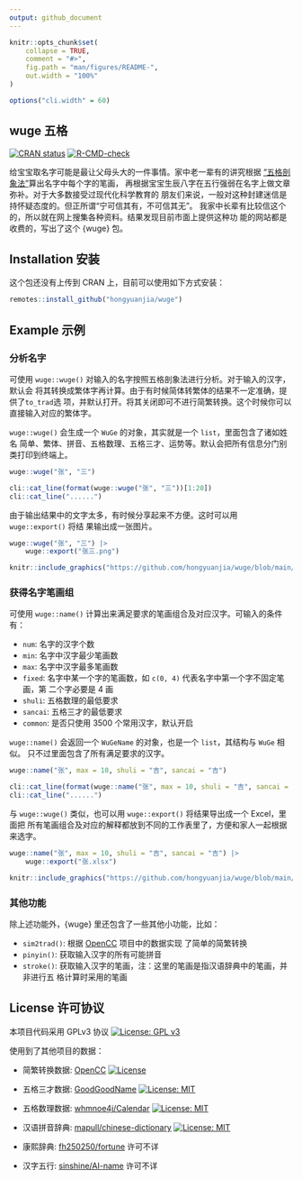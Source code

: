 ```yaml
---
output: github_document
---
```


<!-- README.md is generated from README.Rmd. Please edit that file -->

```r
knitr::opts_chunk$set(
    collapse = TRUE,
    comment = "#>",
    fig.path = "man/figures/README-",
    out.width = "100%"
)

options("cli.width" = 60)
```

## wuge 五格

<!-- badges: start -->
[![CRAN status](https://www.r-pkg.org/badges/version/wuge)](https://CRAN.R-project.org/package=wuge)
[![R-CMD-check](https://github.com/hongyuanjia/wuge/actions/workflows/R-CMD-check.yaml/badge.svg)](https://github.com/hongyuanjia/wuge/actions/workflows/R-CMD-check.yaml)
<!-- badges: end -->

给宝宝取名字可能是最让父母头大的一件事情。家中老一辈有的讲究根据
[“五格剖象法”](https://baike.baidu.com/item/五格剖象法)算出名字中每个字的笔画，
再根据宝宝生辰八字在五行强弱在名字上做文章弥补。对于大多数接受过现代化科学教育的
朋友们来说，一般对这种封建迷信是持怀疑态度的。但正所谓“宁可信其有，不可信其无”。
我家中长辈有比较信这个的，所以就在网上搜集各种资料。结果发现目前市面上提供这种功
能的网站都是收费的，写出了这个 {wuge} 包。

## Installation 安装

这个包还没有上传到 CRAN 上，目前可以使用如下方式安装：

```r
remotes::install_github("hongyuanjia/wuge")
```

## Example 示例

### 分析名字

可使用 `wuge::wuge()` 对输入的名字按照五格剖象法进行分析。对于输入的汉字，默认会
将其转换成繁体字再计算。由于有时候简体转繁体的结果不一定准确，提供了`to_trad`选
项，并默认打开。将其关闭即可不进行简繁转换。这个时候你可以直接输入对应的繁体字。

`wuge::wuge()` 会生成一个 `WuGe` 的对象，其实就是一个 `list`，里面包含了诸如姓名
简单、繁体、拼音、五格数理、五格三才、运势等。默认会把所有信息分门别类打印到终端上。

```r
wuge::wuge("张", "三")
```

```r
cli::cat_line(format(wuge::wuge("张", "三"))[1:20])
cli::cat_line("......")
```

由于输出结果中的文字太多，有时候分享起来不方便。这时可以用 `wuge::export()` 将结
果输出成一张图片。

```r
wuge::wuge("张", "三") |>
    wuge::export("张三.png")
```

```r
knitr::include_graphics("https://github.com/hongyuanjia/wuge/blob/main/man/figures/wuge.png?raw=true")
```

### 获得名字笔画组

可使用 `wuge::name()` 计算出来满足要求的笔画组合及对应汉字。可输入的条件有：

- `num`: 名字的汉字个数
- `min`: 名字中汉字最少笔画数
- `max`: 名字中汉字最多笔画数
- `fixed`: 名字中某一个字的笔画数，如 `c(0, 4)` 代表名字中第一个字不固定笔画，第
  二个字必要是 4 画
- `shuli`: 五格数理的最低要求
- `sancai`: 五格三才的最低要求
- `common`: 是否只使用 3500 个常用汉字，默认开启

`wuge::name()` 会返回一个 `WuGeName` 的对象，也是一个 `list`，其结构与 `WuGe` 相似。
只不过里面包含了所有满足要求的汉字。

```r
wuge::name("张", max = 10, shuli = "吉", sancai = "吉")
```

```r
cli::cat_line(format(wuge::name("张", max = 10, shuli = "吉", sancai = "吉"))[1:20])
cli::cat_line("......")
```

与 `wuge::wuge()` 类似，也可以用 `wuge::export()` 将结果导出成一个 Excel，里面把
所有笔画组合及对应的解释都放到不同的工作表里了，方便和家人一起根据来选字。

```r
wuge::name("张", max = 10, shuli = "吉", sancai = "吉") |>
    wuge::export("张.xlsx")
```

```r
knitr::include_graphics("https://github.com/hongyuanjia/wuge/blob/main/man/figures/name.png?raw=true")
```

### 其他功能

除上述功能外，{wuge} 里还包含了一些其他小功能，比如：

- `sim2trad()`: 根据 [OpenCC](https://github.com/BYVoid/OpenCC) 项目中的数据实现
  了简单的简繁转换
- `pinyin()`: 获取输入汉字的所有可能拼音
- `stroke()`: 获取输入汉字的笔画，注：这里的笔画是指汉语辞典中的笔画，并非进行五
  格计算时采用的笔画

## License 许可协议

本项目代码采用 GPLv3 协议 [![License: GPL v3](https://img.shields.io/badge/License-GPL%20v3-blue.svg)](https://www.gnu.org/licenses/gpl-3.0)

使用到了其他项目的数据：

- 简繁转换数据: [OpenCC](https://github.com/BYVoid/OpenCC) [![License](https://img.shields.io/badge/License-Apache_2.0-blue.svg)](https://opensource.org/licenses/Apache-2.0)

- 五格三才数据: [GoodGoodName](https://github.com/JakLiao/GoodGoodName) [![License: MIT](https://img.shields.io/badge/License-MIT-yellow.svg)](https://opensource.org/licenses/MIT)

- 五格数理数据: [whmnoe4j/Calendar](https://github.com/whmnoe4j/Calendar) [![License: MIT](https://img.shields.io/badge/License-MIT-yellow.svg)](https://opensource.org/licenses/MIT)

- 汉语拼音辞典: [mapull/chinese-dictionary](https://github.com/mapull/chinese-dictionary) [![License: MIT](https://img.shields.io/badge/License-MIT-yellow.svg)](https://opensource.org/licenses/MIT)

- 康熙辞典: [fh250250/fortune](https://github.com/fh250250/fortune) 许可不详

- 汉字五行: [sinshine/AI-name](https://github.com/sinshine/AI-name) 许可不详
